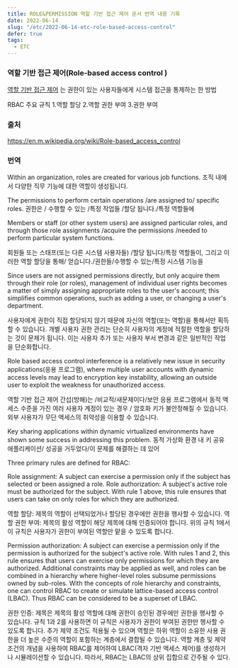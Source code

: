 ```yaml
---
title: ROLE&PERMISSION 역할 기반 접근 제어 문서 번역 내용 기록
date: 2022-06-14
slug: "/etc/2022-06-14-etc-role-based-access-control"
defer: true
tags:
  - ETC
---
```


### 역할 기반 접근 제어(Role-based access control )

[역할 기반 접근 제어](https://ko.wikipedia.org/wiki/%EC%97%AD%ED%95%A0_%EA%B8%B0%EB%B0%98_%EC%A0%91%EA%B7%BC_%EC%A0%9C%EC%96%B4)
는 권한이 있는 사용자들에게 시스템 접근을 통제하는 한 방법

RBAC 주요 규칙
1.역할 할당 
2.역할 권한 부여
3.권한 부여

### 출처
https://en.m.wikipedia.org/wiki/Role-based_access_control

### 번역

Within an organization, roles are created for various job functions. 
조직 내에서 다양한 직무 기능에 대한 역할이 생성됩니다.

The permissions to perform certain operations /are assigned to/ specific roles. 
권한은 / 수행할 수 있는 /특정 작업들 /할당 됩니다./특정 역할들에


Members or staff (or other system users) are assigned particular roles, 
and through those role assignments /acquire the permissions /needed to perform particular system functions. 

회원들 또는 스태프(또는 다른 시스템 사용자들) /할당 됩니다/특정 역할들이,
그리고 이러한 역할 할당을 통해/  얻습니다./권한들/수행할 수 있는/특정 시스템 기능을

Since users are not assigned permissions directly,
 but only acquire them through their role (or roles), 
 management of individual user rights becomes a matter of simply assigning appropriate roles 
 to the user's account; this simplifies common operations, such as adding a user, or changing a user's department.

사용자에게 권한이 직접 할당되지 않기 때문에
자신의 역할(또는 역할)을 통해서만 획득할 수 있습니다.
개별 사용자 권한 관리는 단순히 사용자의 계정에 적절한 역할을 할당하는 것이 문제가 됩니다. 
이는 사용자 추가 또는 사용자 부서 변경과 같은 일반적인 작업을 단순화합니다.

Role based access control interference is a relatively new issue 
in security applications(응용 프로그램), where multiple user accounts 
with dynamic access levels may lead to encryption key instability,
allowing an outside user to exploit the weakness for unauthorized access. 
 
역할 기반 접근 제어 간섭(방해)는 /비교적/새문제이다/보안 응용 프로그램에서
동적 액세스 수준을 가진 여러 사용자 계정이 있는 경우 / 암호화 키가 불안정해질 수 있습니다.
외부 사용자가 무단 액세스의 취약성을 이용할 수 있습니다.
 
Key sharing applications within dynamic virtualized environments
have shown some success 
in addressing this problem.
동적 가상화 환경 내 키 공유 애플리케이션/ 성공을 거두었다/이 문제를 해결하는 데 있어


Three primary rules are defined for RBAC:

Role assignment: A subject can exercise a permission only if the subject has selected or been assigned a role.
Role authorization: A subject's active role must be authorized for the subject. 
With rule 1 above, this rule ensures that users can take on only roles for which they are authorized.

역할 할당: 제목의 역할이 선택되었거나 할당된 경우에만 권한을 행사할 수 있습니다.
역할 권한 부여: 제목의 활성 역할이 해당 제목에 대해 인증되어야 합니다.
위의 규칙 1에서 이 규칙은 사용자가 권한이 부여된 역할만 맡을 수 있도록 합니다.

Permission authorization: A subject can exercise a permission only if the permission is authorized for the subject's active role.
With rules 1 and 2, this rule ensures that users can exercise only permissions for which they are authorized. 
Additional constraints may be applied as well, and roles can be combined in a hierarchy where higher-level roles subsume permissions owned by sub-roles.
With the concepts of role hierarchy and constraints, one can control RBAC to create or simulate lattice-based access control (LBAC). Thus RBAC can be considered to be a superset of LBAC.

권한 인증: 제목은 제목의 활성 역할에 대해 권한이 승인된 경우에만 권한을 행사할 수 있습니다.
규칙 1과 2를 사용하면 이 규칙은 사용자가 권한이 부여된 권한만 행사할 수 있도록 합니다.
추가 제약 조건도 적용될 수 있으며 역할은 하위 역할이 소유한 사용 권한을 더 높은 수준의 역할이 포함하는 계층에서 결합될 수 있습니다.
역할 계층 및 제약 조건의 개념을 사용하여 RBAC를 제어하여 LBAC(격자 기반 액세스 제어)를 생성하거나 시뮬레이션할 수 있습니다. 따라서, RBAC는 LBAC의 상위 집합으로 간주될 수 있다.